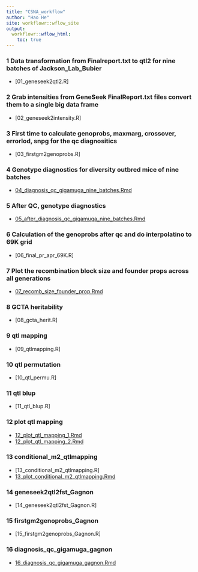 ```yaml
---
title: "CSNA_workflow"
author: "Hao He"
site: workflowr::wflow_site
output:
  workflowr::wflow_html:
    toc: true
---
```


### 1 Data transformation from Finalreport.txt to qtl2 for nine batches of Jackson_Lab_Bubier
* [01_geneseek2qtl2.R]

### 2 Grab intensities from GeneSeek FinalReport.txt files convert them to a single big data frame
* [02_geneseek2intensity.R]

### 3 First time to calculate genoprobs, maxmarg, crossover, errorlod, snpg for the qc diagnositics
* [03_firstgm2genoprobs.R]

### 4 Genotype diagnostics for diversity outbred mice of nine batches
* [04_diagnosis_qc_gigamuga_nine_batches.Rmd](04_diagnosis_qc_gigamuga_nine_batches.html)

### 5 After QC, genotype diagnostics
* [05_after_diagnosis_qc_gigamuga_nine_batches.Rmd](05_after_diagnosis_qc_gigamuga_nine_batches.html)

### 6 Calculation of the genoprobs after qc and do interpolatino to 69K grid
* [06_final_pr_apr_69K.R]

### 7 Plot the recombination block size and founder props across all generations
* [07_recomb_size_founder_prop.Rmd](07_recomb_size_founder_prop.html)

### 8 GCTA heritability 
* [08_gcta_herit.R]

### 9 qtl mapping
* [09_qtlmapping.R]

### 10 qtl permutation
* [10_qtl_permu.R]

### 11 qtl blup
* [11_qtl_blup.R]

### 12 plot qtl mapping
* [12_plot_qtl_mapping_1.Rmd](12_plot_qtl_mapping_1.html)
* [12_plot_qtl_mapping_2.Rmd](12_plot_qtl_mapping_2.html)

### 13 conditional_m2_qtlmapping
* [13_conditional_m2_qtlmapping.R]
* [13_plot_conditional_m2_qtlmapping.Rmd](13_plot_conditional_m2_qtlmapping.html)

### 14 geneseek2qtl2fst_Gagnon
* [14_geneseek2qtl2fst_Gagnon.R]

### 15 firstgm2genoprobs_Gagnon
* [15_firstgm2genoprobs_Gagnon.R]

### 16 diagnosis_qc_gigamuga_gagnon
* [16_diagnosis_qc_gigamuga_gagnon.Rmd](16_diagnosis_qc_gigamuga_gagnon.html)
